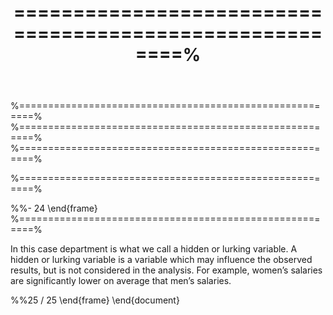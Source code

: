%========================================================%
\begin{frame}
\frametitle{Chi Square Test For Independence}
\large
\noindent \textbf{Simpsons Paradox}
\begin{itemize}
\item The nature of an association between two traits may change and
even reverse direction when the data from several groups is
combined into a single group.
For example, consider the following data regarding admissions to a
university.
\item The Physics department accepted 60 applications from 100 males
and 20 applications from 30 females.
\item The Fine Arts department accepted 10 applications from 100
males and 30 applications from 170 females.
\end{itemize}
%- 18/25

\end{frame}
%========================================================%
\begin{frame}
\frametitle{Chi Square Test For Independence}
\large
\noindent \textbf{Simpsons Paradox}
\begin{itemize}
\item Hence, the Physics department accepted 60\% of applications from
males and 66.7\% of applications from females. 
\item The Fine Arts
department accepted 10\% of applications from males and 17.6\% of
applications from females.
\item Hence, in both departments females are slightly more successful.
\end{itemize}
%- 19/25
\end{frame}
%========================================================%
\begin{frame}
\frametitle{Chi Square Test For Independence}
\large
\noindent \textbf{Simpsons Paradox}
\begin{itemize}
\item Combining the departments, we obtain the following contingency
\item Combining the results females are less successful.
\item We now test the null hypothesis that acceptance is independent of
sex. 
\item The alternative is that acceptance is associated with sex (i.e.
the likelihood of acceptance depends on sex).
\end{itemize}
%- 20/25

\end{frame}
%========================================================%
\begin{frame}
\frametitle{Chi Square Test For Independence}
\large
Testing the null hypothesis at the 5\% level, the critical value is
$\chi^2_{(
r-1)(c-1),)}$ = $\chi^2_{(1,0.05)}$ = 3.841.
Since t > $\chi^2_{(1,0.05)}$ = 3.841, we reject the null hypothesis.
\begin{itemize}
\item We conclude that acceptance is associated with sex. Looking at
the table which compares the observed and expected values,
females are less likely to be accepted than expected.
\item Hence, using this data we might conclude that there is evidence
that females are discriminated against.
\end{itemize}
%- Slide 23 / 25
\end{frame}
%========================================================%

\frametitle{Chi Square Test For Independence}
\large
\begin{itemize}
\item However, in both departments a female is more likely to be
accepted.
\item On average, females are less likely to be accepted since they are
more likely to apply to the fine arts department and the fine arts
department rejects a higher proportion of applications.
\end{itemize}
%%- 24
\end{frame}
%========================================================%

\frametitle{Chi Square Test For Independence}

\noindent \textbf{Lurking variables}
In this case department is what we call a hidden or lurking variable.
A hidden or lurking variable is a variable which may influence the
observed results, but is not considered in the analysis.
For example, women’s salaries are significantly lower on average
that men’s salaries.
\begin{enumerate}
\item Can this be used as evidence that women are
discriminated against?
\item What are the lurking variables which may explain
such a difference?
\item How should we test whether females are
discriminated against with regard to salary?
\end{enumerate}
%%25 / 25
\end{frame}
\end{document}